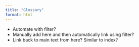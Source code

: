 ```yaml
---
title: "Glossary"
format: html
---
```


- Automate with filter?
- Manually add here and then automatically link using filter?
- Link back to main text from here? Similar to index?
